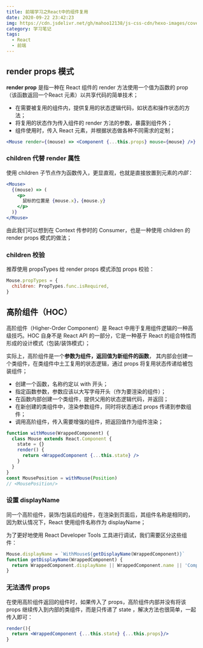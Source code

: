 ```yaml
---
title: 前端学习之React中的组件复用
date: 2020-09-22 23:42:23
img: https://cdn.jsdelivr.net/gh/mahoo12138/js-css-cdn/hexo-images/cover/react.png
category: 学习笔记
tags:
  - React
  - 前端
---
```


## render props 模式

**render prop** 是指一种在 React 组件的 render 方法使用一个值为函数的 prop （该函数返回一个React 元素）以共享代码的简单技术；

- 在需要被复用的组件内，提供复用的状态逻辑代码，如状态和操作状态的方法；
- 将复用的状态作为传入组件的 render 方法的参数，暴露到组件外；
- 组件使用时，传入 React 元素，并根据状态做各种不同需求的定制；

```jsx
<Mouse render={(mouse) => <Component {...this.props} mouse={mouse} />} />
```

### children 代替 render 属性

使用 children 子节点作为函数传入，更显直观，也就是直接放置到元素的*内部*：

```jsx
<Mouse>
  {(mouse) => (
    <p>
      鼠标的位置是 {mouse.x}，{mouse.y}
    </p>
  )}
</Mouse>
```

由此我们可以想到在 Context 传参时的 Consumer，也是一种使用 children 的 render props 模式的做法；

### children 校验

推荐使用 propsTypes 给 render props 模式添加 props 校验：

```jsx
Mouse.propTypes = {
  children: PropTypes.func.isRequired,
}
```

## 高阶组件（HOC）

高阶组件（Higher-Order Component）是 React 中用于复用组件逻辑的一种高级技巧。HOC 自身不是 React API 的一部分，它是一种基于 React 的组合特性而形成的设计模式（包装/装饰模式）；

实际上，高阶组件是一个**参数为组件，返回值为新组件的函数**， 其内部会创建一个类组件，在类组件中土工复用的状态逻辑，通过 props 将复用状态传递给被包装组件；

- 创建一个函数，名称约定以 with 开头；
- 指定函数参数，参数应该以大写字母开头（作为要渲染的组件）；
- 在函数内部创建一个类组件，提供父用的状态逻辑代码，并返回；
- 在新创建的类组件中，渲染参数组件，同时将状态通过 props 传递到参数组件；
- 调用高阶组件，传入需要增强的组件，把返回值作为组件渲染；

```jsx
function withMouse(WrappedComponent) {
  class Mouse extends React.Component {
    state = {}
    render() {
      return <WrappedComponent {...this.state} />
    }
  }
}
const MousePosition = withMouse(Position)
// <MousePosition/>
```

### 设置 displayName

同一个高阶组件，装饰/包装后的组件，在渲染到页面后，其组件名称是相同的，因为默认情况下，React 使用组件名称作为 displayName；

为了更好地使用 React Developer Tools 工具进行调试，我们需要区分这些组件：

```jsx
Mouse.displayName = `WithMouse${getDisplayName(WrappedComponent)}`
function getDisplayName(WrappedComponent) {
  return WrappedComponent.displayName || WrappedComponent.name || 'Component'
}
```

### 无法透传 props

在使用高阶组件返回的组件时，如果传入了 props，高阶组件内部并没有将该props 继续传入到内部的类组件，而是只传递了 state ，解决方法也很简单，一起传入即可：

```jsx
render(){
  return <WrappedComponent {...this.state} {...this.props}/>
}
```
